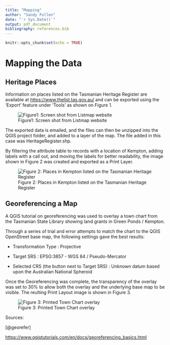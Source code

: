 ```yaml
---
title: "Mapping"
author: "Sandy Pullen"
date: "`r Sys.Date()`"
output: pdf_document
bibliography: references.bib
---
```


```r
knitr::opts_chunk$set(echo = TRUE)
```

# Mapping the Data

## Heritage Places

Information on places listed on the Tasmanian Heritage Register are available at <https://www.thelist.tas.gov.au/> and can be exported using the 'Export' feature under 'Tools' as shown on Figure 1.

![Figure1: Screen shot from Listmap website](Screenshot%202022-05-25%20203134.png)

The exported data is emailed, and the files can then be unzipped into the QGIS project folder, and added to a layer of the map. The file added in this case was HeritageRegister.shp.

By filtering the attribute table to records with a location of Kempton, adding labels with a call out, and moving the labels for better readability, the image shown in Figure 2 was created and exported as a Print Layer.

![Figure 2: Places in Kempton listed on the Tasmanian Heritage Register](Kempton%20Heritage.png)

\newpage

## Georeferencing a Map

A QGIS tutorial on georeferencing was used to overlay a town chart from the Tasmanian State Library showing land grants in Green Ponds / Kempton.

Through a series of trial and error attempts to match the chart to the QGIS OpenStreet base map, the following settings gave the best results:

-   Transformation Type : Projective

-   Target SRS : EPSG:3857 - WGS 84 / Pseudo-Mercator

-   Selected CRS (the button next to Target SRS) : Unknown datum based upon the Australian National Spheroid

Once the Georeferencing was complete, the transparency of the overlay was set to 30% to allow both the overlay and the underlying base map to be visible. The reulting Print Layout image is shown in Figure 3.

![Figure 3: Printed Town Chart overlay](images/Kempton%20Overlay.png)

Sources:

[@georefer]

<https://www.qgistutorials.com/en/docs/georeferencing_basics.html>
